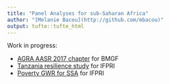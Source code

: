 ```yaml
---
title: "Panel Analyses for sub-Saharan Africa"
author: "[Melanie Bacou](http://github.com/mbacou)"
output: tufte::tufte_html
---
```


Work in progress:

* [AGRA AASR 2017 chapter](2017-agra-aasr.html) for BMGF
* [Tanzania resilience study](2016-resilience.nb.html) for IFPRI
* [Poverty GWR for SSA](2016-poverty.nb.html) for IFPRI
